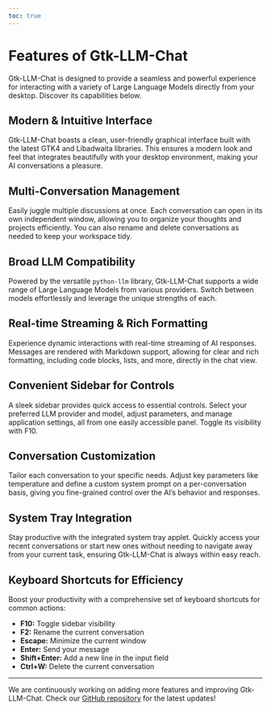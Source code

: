 ```yaml
---
toc: true
---
```


# Features of Gtk-LLM-Chat

Gtk-LLM-Chat is designed to provide a seamless and powerful experience for interacting with a variety of Large Language Models directly from your desktop. Discover its capabilities below.

## Modern & Intuitive Interface

Gtk-LLM-Chat boasts a clean, user-friendly graphical interface built with the latest GTK4 and Libadwaita libraries. This ensures a modern look and feel that integrates beautifully with your desktop environment, making your AI conversations a pleasure.

## Multi-Conversation Management

Easily juggle multiple discussions at once. Each conversation can open in its own independent window, allowing you to organize your thoughts and projects efficiently. You can also rename and delete conversations as needed to keep your workspace tidy.

## Broad LLM Compatibility

Powered by the versatile `python-llm` library, Gtk-LLM-Chat supports a wide range of Large Language Models from various providers. Switch between models effortlessly and leverage the unique strengths of each.

## Real-time Streaming & Rich Formatting

Experience dynamic interactions with real-time streaming of AI responses. Messages are rendered with Markdown support, allowing for clear and rich formatting, including code blocks, lists, and more, directly in the chat view.

## Convenient Sidebar for Controls

A sleek sidebar provides quick access to essential controls. Select your preferred LLM provider and model, adjust parameters, and manage application settings, all from one easily accessible panel. Toggle its visibility with F10.

## Conversation Customization

Tailor each conversation to your specific needs. Adjust key parameters like temperature and define a custom system prompt on a per-conversation basis, giving you fine-grained control over the AI's behavior and responses.

## System Tray Integration

Stay productive with the integrated system tray applet. Quickly access your recent conversations or start new ones without needing to navigate away from your current task, ensuring Gtk-LLM-Chat is always within easy reach.

## Keyboard Shortcuts for Efficiency

Boost your productivity with a comprehensive set of keyboard shortcuts for common actions:

* **F10:** Toggle sidebar visibility
* **F2:** Rename the current conversation
* **Escape:** Minimize the current window
* **Enter:** Send your message
* **Shift+Enter:** Add a new line in the input field
* **Ctrl+W:** Delete the current conversation


---

We are continuously working on adding more features and improving Gtk-LLM-Chat. Check our [GitHub repository](https://github.com/icarito/gtk-llm-chat/) for the latest updates!

